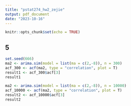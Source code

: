 ```yaml
---
title: "pstat274_hw2_zejie"
output: pdf_document
date: "2023-10-16"
---
```


```r
knitr::opts_chunk$set(echo = TRUE)
```

## 5
```r
set.seed(666)
ma2 <- arima.sim(model = list(ma = c(2,-8)), n = 300)
acf_300 <- acf(ma2, type = "correlation", plot = T)
result1 <- acf_300$acf[3]
result1
```

```r
ma2 <- arima.sim(model = list(ma = c(2,-8)), n = 10000)
acf_10000 <- acf(ma2, type = "correlation", plot = T)
result2 <- acf_10000$acf[3]
result2
```